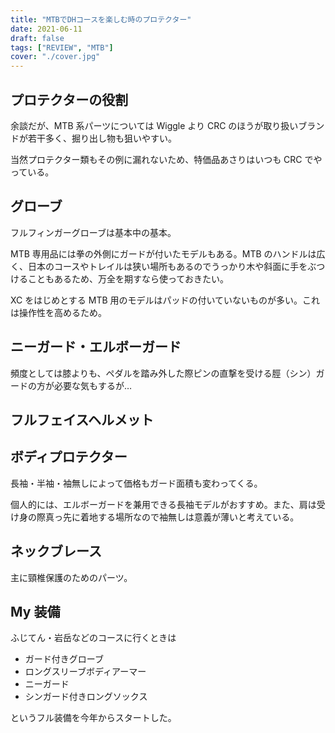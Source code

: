 ```yaml
---
title: "MTBでDHコースを楽しむ時のプロテクター"
date: 2021-06-11
draft: false
tags: ["REVIEW", "MTB"]
cover: "./cover.jpg"
---
```


## プロテクターの役割

余談だが、MTB 系パーツについては Wiggle より CRC のほうが取り扱いブランドが若干多く、掘り出し物も狙いやすい。

当然プロテクター類もその例に漏れないため、特価品あさりはいつも CRC でやっている。

## グローブ

フルフィンガーグローブは基本中の基本。

MTB 専用品には拳の外側にガードが付いたモデルもある。MTB のハンドルは広く、日本のコースやトレイルは狭い場所もあるのでうっかり木や斜面に手をぶつけることもあるため、万全を期すなら使っておきたい。

XC をはじめとする MTB 用のモデルはパッドの付いていないものが多い。これは操作性を高めるため。

<LinkBox url="https://www.chainreactioncycles.com/jp/en/mtb/gloves/mtb-gloves" />

<LinkBox url="https://www.chainreactioncycles.com/jp/en/100-cognito-d30-gloves/rp-prod187263" />

## ニーガード・エルボーガード

頻度としては膝よりも、ペダルを踏み外した際ピンの直撃を受ける脛（シン）ガードの方が必要な気もするが…

<LinkBox url="https://www.chainreactioncycles.com/jp/ja/%E3%83%9C%E3%83%87%E3%82%A3%E3%82%A2%E3%83%BC%E3%83%9E%E3%83%BC/%E3%83%8B%E3%83%BC%E3%83%91%E3%83%83%E3%83%89" />

<LinkBox url="https://www.chainreactioncycles.com/jp/ja/%E3%83%9C%E3%83%87%E3%82%A3%E3%82%A2%E3%83%BC%E3%83%9E%E3%83%BC/%E3%82%A2%E3%83%BC%E3%83%A0%E3%83%91%E3%83%83%E3%83%89" />

## フルフェイスヘルメット

<LinkBox url="https://www.chainreactioncycles.com/jp/ja/%E3%83%98%E3%83%AB%E3%83%A1%E3%83%83%E3%83%88/%E3%83%95%E3%83%AB%E3%83%95%E3%82%A7%E3%82%A4%E3%82%B9%E3%83%98%E3%83%AB%E3%83%A1%E3%83%83%E3%83%88" />

## ボディプロテクター

長袖・半袖・袖無しによって価格もガード面積も変わってくる。

個人的には、エルボーガードを兼用できる長袖モデルがおすすめ。また、肩は受け身の際真っ先に着地する場所なので袖無しは意義が薄いと考えている。

<LinkBox url="https://www.chainreactioncycles.com/jp/ja/%E3%83%9C%E3%83%87%E3%82%A3%E3%82%A2%E3%83%BC%E3%83%9E%E3%83%BC/%E3%83%9C%E3%83%87%E3%82%A3%E3%82%A2%E3%83%BC%E3%83%9E%E3%82%B9%E3%83%BC%E3%83%84" />

## ネックブレース

主に頸椎保護のためのパーツ。

<LinkBox url="https://www.chainreactioncycles.com/jp/ja/%E3%83%8D%E3%83%83%E3%82%AF%E3%83%96%E3%83%AC%E3%83%BC%E3%82%B9" />

## My 装備

ふじてん・岩岳などのコースに行くときは

- ガード付きグローブ
- ロングスリーブボディアーマー
- ニーガード
- シンガード付きロングソックス

というフル装備を今年からスタートした。
